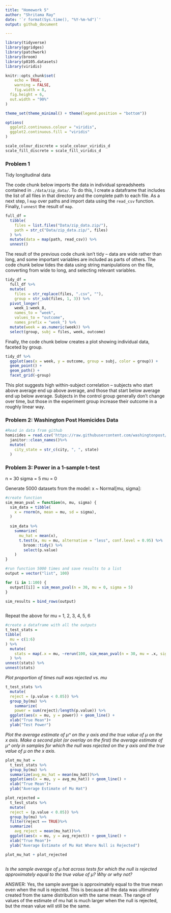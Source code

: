 ```yaml
---
title: "Homework 5"
author: "Shritama Ray"
date: '`r format(Sys.time(), "%Y-%m-%d")`'
output: github_document

---
```


```r
library(tidyverse)
library(ggridges)
library(patchwork)
library(broom)
library(p8105.datasets)
library(viridis)

knitr::opts_chunk$set(
	echo = TRUE,
	warning = FALSE,
	fig.width = 8, 
  fig.height = 6,
  out.width = "90%"
)

theme_set(theme_minimal() + theme(legend.position = "bottom"))

options(
  ggplot2.continuous.colour = "viridis",
  ggplot2.continuous.fill = "viridis"
)

scale_colour_discrete = scale_colour_viridis_d
scale_fill_discrete = scale_fill_viridis_d
```

### Problem 1

Tidy longitudinal data

The code chunk below imports the data in individual spreadsheets contained in `./data/zip_data/`. To do this, I create a dataframe that includes the list of all files in that directory and the complete path to each file. As a next step, I `map` over paths and import data using the `read_csv` function. Finally, I `unnest` the result of `map`.

```r
full_df = 
  tibble(
    files = list.files("Data/zip_data.zip/"),
    path = str_c("Data/zip_data.zip/", files)
  ) %>% 
  mutate(data = map(path, read_csv)) %>% 
  unnest()
```

The result of the previous code chunk isn't tidy -- data are wide rather than long, and some important variables are included as parts of others. The code chunk below tides the data using string manipulations on the file, converting from wide to long, and selecting relevant variables. 

```r
tidy_df = 
  full_df %>% 
  mutate(
    files = str_replace(files, ".csv", ""),
    group = str_sub(files, 1, 3)) %>% 
  pivot_longer(
    week_1:week_8,
    names_to = "week",
    values_to = "outcome",
    names_prefix = "week_") %>% 
  mutate(week = as.numeric(week)) %>% 
  select(group, subj = files, week, outcome)
```

Finally, the code chunk below creates a plot showing individual data, faceted by group. 

```r
tidy_df %>% 
  ggplot(aes(x = week, y = outcome, group = subj, color = group)) + 
  geom_point() + 
  geom_path() + 
  facet_grid(~group)
```

This plot suggests high within-subject correlation -- subjects who start above average end up above average, and those that start below average end up below average. Subjects in the control group generally don't change over time, but those in the experiment group increase their outcome in a roughly linear way. 

### Problem 2: Washington Post Homicides Data

```r
#Read in data from github
homicides = read.csv('https://raw.githubusercontent.com/washingtonpost/data-homicides/master/homicide-data.csv') %>%
  janitor::clean_names()%>%
  mutate(
    city_state = str_c(city, ", ", state)
  )
```



### Problem 3: Power in a 1-sample t-test

n = 30
sigma = 5
mu = 0

Generate 5000 datasets from the model: x ~ Normal[mu, sigma]:
```r

#create function
sim_mean_pval = function(n, mu, sigma) {
  sim_data = tibble(
    x = rnorm(n, mean = mu, sd = sigma),
  )
  
  sim_data %>% 
    summarize(
      mu_hat = mean(x),
      t.test(x, mu = mu, alternative = "less", conf.level = 0.95) %>%
        broom::tidy() %>%
        select(p.value)
    )
}

#run function 5000 times and save results to a list
output = vector("list", 100)

for (i in 1:100) {
  output[[i]] = sim_mean_pval(n = 30, mu = 0, sigma = 5)
}

sim_results = bind_rows(output)
  
```

Repeat the above for mu = 1, 2, 3, 4, 5, 6 
```r

#create a dataframe with all the outputs
t_test_stats =
tibble(
  mu = c(1:6)
) %>%
  mutate(
    stats = map(.x = mu, ~rerun(100, sim_mean_pval(n = 30, mu = .x, sigma = 5)))
  ) %>%
unnest(stats) %>%
unnest(stats)

```

*Plot proportion of times null was rejected vs. mu*
```r
t_test_stats %>%
  mutate(
  reject = (p.value < 0.05)) %>%
  group_by(mu) %>%
    summarize(
    power = sum(reject)/length(p.value)) %>%
  ggplot(aes(x = mu, y = power)) + geom_line() +
  xlab("True Mean")+
  ylab("Test Power")
```

*Plot the average estimate of μ^ on the y axis and the true value of μ on the x axis. Make a second plot (or overlay on the first) the average estimate of μ^ only in samples for which the null was rejected on the y axis and the true value of μ on the x axis.*
```r
plot_mu_hat = 
  t_test_stats %>%
  group_by(mu) %>%
  summarize(avg_mu_hat = mean(mu_hat))%>%
  ggplot(aes(x = mu, y = avg_mu_hat)) + geom_line() +
  xlab("True Mean")+
  ylab("Average Estimate of Mu Hat")

plot_rejected = 
  t_test_stats %>%
  mutate(
  reject = (p.value < 0.05)) %>%
  group_by(mu) %>%
  filter(reject == TRUE)%>%
  summarize(
    avg_reject = mean(mu_hat))%>%
  ggplot(aes(x = mu, y = avg_reject)) + geom_line() +
  xlab("True Mean")+
  ylab("Average Estimate of Mu Hat Where Null is Rejected")

plot_mu_hat + plot_rejected
  
```

*Is the sample average of μ hat across tests for which the null is rejected approximately equal to the true value of μ? Why or why not?*

ANSWER: Yes, the sample avergae is approximately equal to the true mean even when the null is rejected. This is because all the data was ultimately created from the same distribution with the same mean. The range of values of the estimate of mu hat is much larger when the null is rejected, but the mean value will still be the same. 